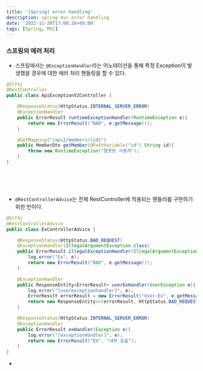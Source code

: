 ```yaml
---
title: '[Spring] error handling'
description: spring mvc error handling
date: '2022-11-20T17:08:26+09:00'
tags: [Spring, MVC]
---
```


### 스프링의 에러 처리

- 스프링에서는 `@ExceptionHandler`라는 어노테이션을 통해 특정 Exception이 발생했을 경우에 대한 에러 처리 핸들링을 할 수 있다.


```java
@Slf4j
@RestController
public class ApiExceptionV2Controller {

    @ResponseStatus(HttpStatus.INTERNAL_SERVER_ERROR)
    @ExceptionHandler
    public ErrorResult runtimeExceptionHandler(RuntimeException e){
        return new ErrorResult("BAD", e.getMessage());
    }

    @GetMapping("/api2/members/{id}")
    public MemberDto getMember(@PathVariable("id") String id){
        throw new RuntimeException("잘못된 사용자");
    }
}
```

<br/>
<br/>
<br/>

- `@RestControllerAdvice`는 전체 RestController에 적용되는 핸들러를 구현하기 위한 빈이다.
```java
@Slf4j
@RestControllerAdvice
public class ExControllerAdvice {

    @ResponseStatus(HttpStatus.BAD_REQUEST)
    @ExceptionHandler(IllegalArgumentException.class)
    public ErrorResult illegalExceptionHandler(IllegalArgumentException e){
        log.error("Ex", e);
        return new ErrorResult("BAD", e.getMessage());
    }

    @ExceptionHandler
    public ResponseEntity<ErrorResult> userExHandler(UserException e){
        log.error("[userexceptionhandler]", e);
        ErrorResult errorResult = new ErrorResult("User-Ex", e.getMessage());
        return new ResponseEntity<>(errorResult, HttpStatus.BAD_REQUEST);
    }

    @ResponseStatus(HttpStatus.INTERNAL_SERVER_ERROR)
    @ExceptionHandler
    public ErrorResult exHandler(Exception e){
        log.error("[exceptionHandler]", e);
        return new ErrorResult("EX", "내부 호출");
    }
}
```

-